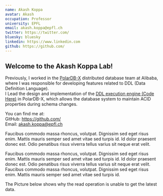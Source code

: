 ```yaml
---
name: Akash Koppa
avatar: Akash
occupation: Professor
university: EPFL
email: akash.koppa@epfl.ch
twitter: https://twitter.com/
bluesky: bluesky
linkedin: https://www.linkedin.com
github: https://github.com/
---
```


## Welcome to the Akash Koppa Lab!

Previously, I worked in the [PolarDB-X](https://github.com/polardb/polardbx-sql) distributed database team at Alibaba, where I was responsible for developing features related to DDL (Data Definition Language). <br />
I Lead the design and implementation of the [DDL execution engine (Code Here)](https://github.com/polardb/polardbx-sql/blob/main/polardbx-executor/src/main/java/com/alibaba/polardbx/executor/ddl/newengine/DdlEngineDagExecutor.java) in PolarDB-X, which allows the database system to maintain ACID properties during schema changes.<br />


You can find me at:<br />
GitHub: https://github.com/ <br />
Email: akash.koppa@epfl.ch

Faucibus commodo massa rhoncus, volutpat. Dignissim sed eget risus enim. Mattis mauris semper sed amet vitae sed turpis id. Id dolor praesent donec est. Odio penatibus risus viverra tellus varius sit neque erat velit.

Faucibus commodo massa rhoncus, volutpat. Dignissim sed eget risus enim. Mattis mauris semper sed amet vitae sed turpis id. Id dolor praesent donec est. Odio penatibus risus viverra tellus varius sit neque erat velit. Faucibus commodo massa rhoncus, volutpat. Dignissim sed eget risus enim. Mattis mauris semper sed amet vitae sed turpis id.

The Picture below shows why the read operation is unable to get the latest data.

<FigCaption imgSrc='/static/images/home-image1.png' text='Beyer et al., 2020.' link='https://doi.org/10.5194/hess-24-4413-2020' />